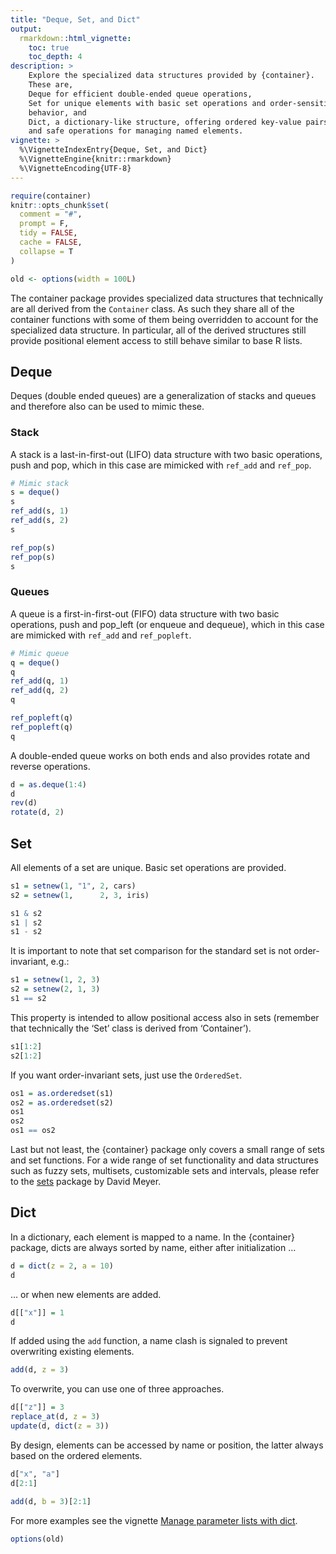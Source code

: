 ```yaml
---
title: "Deque, Set, and Dict"
output:
  rmarkdown::html_vignette:
    toc: true
    toc_depth: 4
description: >
    Explore the specialized data structures provided by {container}.
    These are,
    Deque for efficient double-ended queue operations,
    Set for unique elements with basic set operations and order-sensitive
    behavior, and
    Dict, a dictionary-like structure, offering ordered key-value pairs
    and safe operations for managing named elements.
vignette: >
  %\VignetteIndexEntry{Deque, Set, and Dict}
  %\VignetteEngine{knitr::rmarkdown}
  %\VignetteEncoding{UTF-8}
---
```


```r
require(container)
knitr::opts_chunk$set(
  comment = "#",
  prompt = F,
  tidy = FALSE,
  cache = FALSE,
  collapse = T
)

old <- options(width = 100L)
```

The container package provides specialized data structures that technically are
all derived from the `Container` class. As such they share all of the
container functions with some of them being overridden to account for the
specialized data structure. In particular, all of the derived structures still
provide positional element access to still behave similar to base R lists.


## Deque

Deques (double ended queues) are a generalization of stacks and queues and
therefore also can be used to mimic these.

### Stack

A stack is a last-in-first-out (LIFO) data structure with two basic operations,
push and pop, which in this case are mimicked with `ref_add` and `ref_pop`.

```r
# Mimic stack
s = deque()
s
ref_add(s, 1)
ref_add(s, 2)
s

ref_pop(s)
ref_pop(s)
s
```

### Queues

A queue is a first-in-first-out (FIFO) data structure with two basic operations,
push and pop_left (or enqueue and dequeue), which in this case are mimicked
with `ref_add` and `ref_popleft`.

```r
# Mimic queue
q = deque()
q
ref_add(q, 1)
ref_add(q, 2)
q

ref_popleft(q)
ref_popleft(q)
q
```


A double-ended queue works on both ends and also provides rotate and reverse
operations.

```r
d = as.deque(1:4)
d
rev(d)
rotate(d, 2)
```



## Set

All elements of a set are unique. Basic set operations are provided.

```r
s1 = setnew(1, "1", 2, cars)
s2 = setnew(1,      2, 3, iris)

s1 & s2
s1 | s2
s1 - s2
```

It is important to note that set comparison for the standard set is not
order-invariant, e.g.:
```r
s1 = setnew(1, 2, 3)
s2 = setnew(2, 1, 3)
s1 == s2
```

This property is intended to allow positional access also in sets (remember
that technically the 'Set' class is derived from 'Container').
```r
s1[1:2]
s2[1:2]
```

If you want order-invariant sets, just use the `OrderedSet`.

```r
os1 = as.orderedset(s1)
os2 = as.orderedset(s2)
os1
os2
os1 == os2
```

Last but not least, the {container} package only covers a small range of sets
and set functions. For a wide range of set functionality and data structures
such as fuzzy sets, multisets, customizable sets and intervals, please refer
to the [sets](https://CRAN.R-project.org/package=sets) package by David Meyer.


## Dict

In a dictionary, each element is mapped to a name. In the {container} package,
dicts are always sorted by name, either after initialization ...

```r
d = dict(z = 2, a = 10)
d
```

... or when new elements are added.
```r
d[["x"]] = 1
d
```

If added using the `add` function, a name clash is signaled to prevent
overwriting existing elements.
```r
add(d, z = 3)
```

To overwrite, you can use one of three approaches.
```r
d[["z"]] = 3
replace_at(d, z = 3)
update(d, dict(z = 3))
```

By design, elements can be accessed by name or position, the latter always
based on the ordered elements.

```r
d["x", "a"]
d[2:1]

add(d, b = 3)[2:1]
```

For more examples see the vignette
[Manage parameter lists with dict](https://rpahl.github.io/container/articles/parameter-list.html).

```r
options(old)
```